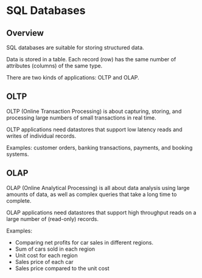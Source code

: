 # SQL Databases

## Overview

SQL databases are suitable for storing structured data.

Data is stored in a table. Each record (row) has the same number of attributes (columns) of the same type.

There are two kinds of applications: OLTP and OLAP.


## OLTP

OLTP (Online Transaction Processing) is about capturing, storing, and processing large numbers of small transactions in real time.

OLTP applications need datastores that support low latency reads and writes of individual records.

Examples: customer orders, banking transactions, payments, and booking systems.


## OLAP

OLAP (Online Analytical Processing) is all about data analysis using large amounts of data, as well as complex queries that take a long time to complete.

OLAP applications need datastores that support high throughput reads on a large number of (read-only) records.

Examples:
- Comparing net profits for car sales in different regions.
- Sum of cars sold in each region
- Unit cost for each region
- Sales price of each car
- Sales price compared to the unit cost
